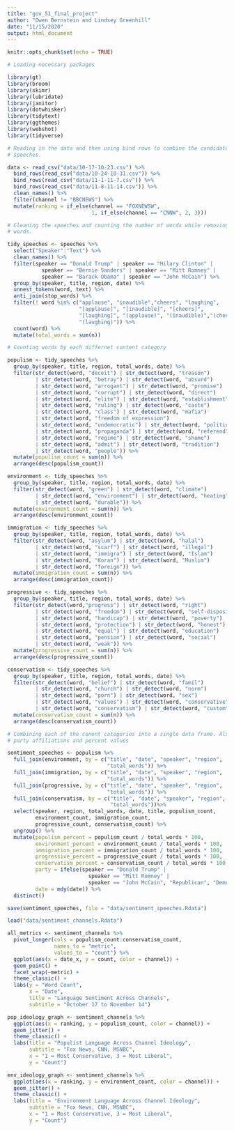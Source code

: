```yaml
---
title: "gov_51_final_project"
author: "Owen Bernstein and Lindsey Greenhill"
date: "11/15/2020"
output: html_document
---
```


```r
knitr::opts_chunk$set(echo = TRUE)

# Loading necessary packages

library(gt)
library(broom)
library(skimr)
library(lubridate)
library(janitor)
library(dotwhisker)
library(tidytext)
library(ggthemes)
library(webshot)
library(tidyverse)
```

```r

# Reading in the data and then using bind rows to combine the candidates'
# speeches.

data <- read_csv("data/10-17-10-23.csv") %>%
  bind_rows(read_csv("data/10-24-10-31.csv")) %>%
  bind_rows(read_csv("data/11-1-11-7.csv")) %>%
  bind_rows(read_csv("data/11-8-11-14.csv")) %>%
  clean_names() %>%
  filter(channel != "BBCNEWS") %>%
  mutate(ranking = if_else(channel == "FOXNEWSW",
                           1, if_else(channel == "CNNW", 2, 3)))

# Cleaning the speeches and counting the number of words while removing stop
# words.

tidy_speeches <- speeches %>% 
  select("Speaker":"Text") %>% 
  clean_names() %>% 
  filter(speaker == "Donald Trump" | speaker == "Hilary Clinton" |
           speaker == "Bernie Sanders" | speaker == "Mitt Romney" |
           speaker == "Barack Obama" | speaker == "John McCain") %>% 
  group_by(speaker, title, region, date) %>% 
  unnest_tokens(word, text) %>%
  anti_join(stop_words) %>% 
  filter(! word %in% c("applause", "inaudible","cheers", "laughing",
                       "[applause]", "[inaudible]", "[cheers]",
                       "[laughing]", "(applause)", "(inaudible)","(cheers)",
                       "(laughing)")) %>% 
  count(word) %>% 
  mutate(total_words = sum(n))
```

```r

# Counting words by each differnet content category

populism <- tidy_speeches %>% 
  group_by(speaker, title, region, total_words, date) %>% 
  filter(str_detect(word, "deceit") | str_detect(word, "treason")
         | str_detect(word, "betray") | str_detect(word, "absurd")
         | str_detect(word, "arrogant") | str_detect(word, "promise") 
         | str_detect(word, "corrupt") | str_detect(word, "direct")
         | str_detect(word, "elite") | str_detect(word, "establishment")
         | str_detect(word, "ruling") | str_detect(word, "caste")
         | str_detect(word, "class") | str_detect(word, "mafia")
         | str_detect(word, "freedom of expression")
         | str_detect(word, "undemocratic") | str_detect(word, "politic")
         | str_detect(word, "propaganda") | str_detect(word, "referend")
         | str_detect(word, "regime") | str_detect(word, "shame")
         | str_detect(word, "admit") | str_detect(word, "tradition")
         | str_detect(word, "people")) %>% 
  mutate(populism_count = sum(n)) %>% 
  arrange(desc(populism_count))

environment <- tidy_speeches %>% 
  group_by(speaker, title, region, total_words, date) %>% 
  filter(str_detect(word, "green") | str_detect(word, "climate")
         | str_detect(word, "environment") | str_detect(word, "heating")
         | str_detect(word, "durable")) %>% 
  mutate(environment_count = sum(n)) %>% 
  arrange(desc(environment_count))

immigration <- tidy_speeches %>% 
  group_by(speaker, title, region, total_words, date) %>% 
  filter(str_detect(word, "asylum") | str_detect(word, "halal")
         | str_detect(word, "scarf") | str_detect(word, "illegal")
         | str_detect(word, "immigra") | str_detect(word, "Islam") 
         | str_detect(word, "Koran") | str_detect(word, "Muslim")
         | str_detect(word, "foreign")) %>% 
  mutate(immigration_count = sum(n)) %>% 
  arrange(desc(immigration_count))

progressive <- tidy_speeches %>% 
  group_by(speaker, title, region, total_words, date) %>% 
  filter(str_detect(word,"progress") | str_detect(word, "right")
         | str_detect(word, "freedom") | str_detect(word, "self-disposition")
         | str_detect(word, "handicap") | str_detect(word, "poverty") 
         | str_detect(word, "protection") | str_detect(word, "honest")
         | str_detect(word, "equal") | str_detect(word, "education")
         | str_detect(word, "pension") | str_detect(word, "social") 
         | str_detect(word, "weak")) %>% 
  mutate(progressive_count = sum(n)) %>% 
  arrange(desc(progressive_count))

conservatism <- tidy_speeches %>% 
  group_by(speaker, title, region, total_words, date) %>% 
  filter(str_detect(word, "belief") | str_detect(word, "famil")
         | str_detect(word, "church") | str_detect(word, "norm")
         | str_detect(word, "porn") | str_detect(word, "sex")
         | str_detect(word, "values") | str_detect(word, "conservative")
         | str_detect(word, "conservatism") | str_detect(word, "custom")) %>% 
  mutate(conservatism_count = sum(n)) %>% 
  arrange(desc(conservatism_count))

# Combining each of the conent categories into a single data frame. Also adding
# party affiliations and percent values

sentiment_speeches <- populism %>% 
  full_join(environment, by = c("title", "date", "speaker", "region",
                                "total_words")) %>% 
  full_join(immigration, by = c("title", "date", "speaker", "region",
                                "total_words")) %>% 
  full_join(progressive, by = c("title", "date", "speaker", "region",
                                "total_words")) %>% 
  full_join(conservatism, by = c("title", "date", "speaker", "region",
                                 "total_words"))%>%
  select(speaker, region, total_words, date, title, populism_count,
         environment_count, immigration_count, 
         progressive_count, conservatism_count) %>%
  ungroup() %>% 
  mutate(populism_percent = populism_count / total_words * 100,
         environment_percent = environment_count / total_words * 100,
         immigration_percent = immigration_count / total_words * 100,
         progressive_percent = progressive_count / total_words * 100,
         conservatism_percent = conservatism_count / total_words * 100,
         party = ifelse(speaker == "Donald Trump" |
                          speaker == "Mitt Romney" |
                          speaker == "John McCain", "Republican", "Democrat"),
         date = mdy(date)) %>%
  distinct()

save(sentiment_speeches, file = "data/sentiment_speeches.Rdata")
```

```r
load("data/sentiment_channels.Rdata")

all_metrics <- sentiment_channels %>%
  pivot_longer(cols = populism_count:conservatism_count,
               names_to = "metric",
               values_to = "count") %>%
  ggplot(aes(x = date_x, y = count, color = channel)) +
  geom_point() +
  facet_wrap(~metric) +
  theme_classic() +
  labs(y = "Word Count",
       x = "Date",
       title = "Language Sentiment Across Channels",
       subtitle = "October 17 to November 14")

pop_ideology_graph <- sentiment_channels %>%
  ggplot(aes(x = ranking, y = populism_count, color = channel)) +
  geom_jitter() +
  theme_classic() +
  labs(title = "Populist Language Across Channel Ideology",
       subtitle = "Fox News, CNN, MSNBC",
       x = "1 = Most Conservative, 3 = Most Liberal",
       y = "Count")

env_ideology_graph <- sentiment_channels %>%
  ggplot(aes(x = ranking, y = environment_count, color = channel)) +
  geom_jitter() +
  theme_classic() +
  labs(title = "Environment Language Across Channel Ideology",
       subtitle = "Fox News, CNN, MSNBC",
       x = "1 = Most Conservative, 3 = Most Liberal",
       y = "Count")

```

